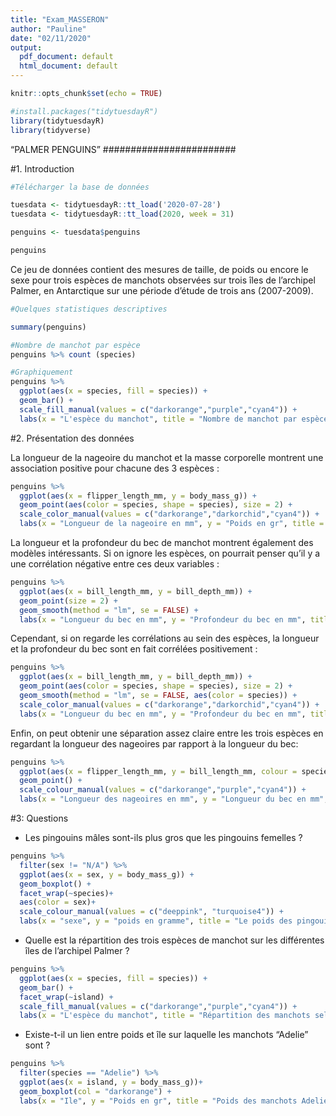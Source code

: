 ```yaml
---
title: "Exam_MASSERON"
author: "Pauline"
date: "02/11/2020"
output:
  pdf_document: default
  html_document: default
---
```


```r
knitr::opts_chunk$set(echo = TRUE)

#install.packages("tidytuesdayR")
library(tidytuesdayR)
library(tidyverse)
```


########################
"PALMER PENGUINS"
########################



#1. Introduction

```r
#Télécharger la base de données

tuesdata <- tidytuesdayR::tt_load('2020-07-28')
tuesdata <- tidytuesdayR::tt_load(2020, week = 31)

penguins <- tuesdata$penguins

penguins
```

Ce jeu de données contient des mesures de taille, de poids ou encore le sexe pour trois espèces de manchots observées sur trois îles de l'archipel Palmer, en Antarctique sur une période d'étude de trois ans (2007-2009).

```r
#Quelques statistiques descriptives 

summary(penguins)

```

```r
#Nombre de manchot par espèce
penguins %>% count (species)

#Graphiquement
penguins %>% 
  ggplot(aes(x = species, fill = species)) +
  geom_bar() +
  scale_fill_manual(values = c("darkorange","purple","cyan4")) +
  labs(x = "L'espèce du manchot", title = "Nombre de manchot par espèce")

```



#2. Présentation des données 

La longueur de la nageoire du manchot et la masse corporelle montrent une association positive pour chacune des 3 espèces :
```r
penguins %>% 
  ggplot(aes(x = flipper_length_mm, y = body_mass_g)) +
  geom_point(aes(color = species, shape = species), size = 2) +
  scale_color_manual(values = c("darkorange","darkorchid","cyan4")) +
  labs(x = "Longueur de la nageoire en mm", y = "Poids en gr", title = "Corrélation entre la longueur de la nageoire du manchot et sa masse corporelle")

```

La longueur et la profondeur du bec de manchot montrent également des modèles intéressants. Si on ignore les espèces, on pourrait penser qu'il y a une corrélation négative entre ces deux variables :
```r
penguins %>% 
  ggplot(aes(x = bill_length_mm, y = bill_depth_mm)) +
  geom_point(size = 2) +
  geom_smooth(method = "lm", se = FALSE) +
  labs(x = "Longueur du bec en mm", y = "Profondeur du bec en mm", title = "Corrélation entre la longueur et la profondeur du bec")

```

Cependant, si on regarde les corrélations au sein des espèces, la longueur et la profondeur du bec sont en fait corrélées positivement :
```r
penguins %>% 
  ggplot(aes(x = bill_length_mm, y = bill_depth_mm)) +
  geom_point(aes(color = species, shape = species), size = 2) + 
  geom_smooth(method = "lm", se = FALSE, aes(color = species)) +
  scale_color_manual(values = c("darkorange","darkorchid","cyan4")) +
  labs(x = "Longueur du bec en mm", y = "Profondeur du bec en mm", title = "Corrélation entre la longueur et la profondeur du bec selon l'espèce")

```

Enfin, on peut obtenir une séparation assez claire entre les trois espèces en regardant la longueur des nageoires par rapport à la longueur du bec:
```r
penguins %>% 
  ggplot(aes(x = flipper_length_mm, y = bill_length_mm, colour = species, shape = species)) +
  geom_point() +
  scale_colour_manual(values = c("darkorange","purple","cyan4")) +
  labs(x = "Longueur des nageoires en mm", y = "Longueur du bec en mm", title = "La longueur des nageoires par rapport à la longueur du bec selon chaque espèce")

```



#3: Questions 

- Les pingouins mâles sont-ils plus gros que les pingouins femelles ?
```r

penguins %>% 
  filter(sex != "N/A") %>% 
  ggplot(aes(x = sex, y = body_mass_g)) +
  geom_boxplot() +
  facet_wrap(~species)+
  aes(color = sex)+
  scale_colour_manual(values = c("deeppink", "turquoise4")) +
  labs(x = "sexe", y = "poids en gramme", title = "Le poids des pingouins selon leur espèce en fonction du sexe")

```


- Quelle est la répartition des trois espèces de manchot sur les différentes îles de l'archipel Palmer ?
```r

penguins %>% 
  ggplot(aes(x = species, fill = species)) +
  geom_bar() +
  facet_wrap(~island) +
  scale_fill_manual(values = c("darkorange","purple","cyan4")) +
  labs(x = "L'espèce du manchot", title = "Répartition des manchots selon leur espèce")

```


- Existe-t-il un lien entre poids et île sur laquelle les manchots "Adelie" sont ? 
```r

penguins %>% 
  filter(species == "Adelie") %>% 
  ggplot(aes(x = island, y = body_mass_g))+
  geom_boxplot(col = "darkorange") + 
  labs(x = "Ile", y = "Poids en gr", title = "Poids des manchots Adelie selon l'île")

```






